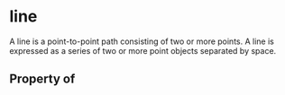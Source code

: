 # line

A line is a point-to-point path consisting of two or more points. A line is expressed as a series of two or more point objects separated by space.

## Property of



